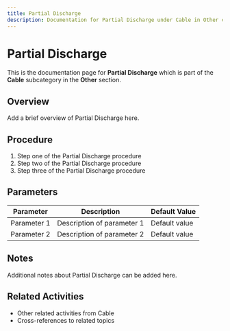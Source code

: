 ```yaml
---
title: Partial Discharge
description: Documentation for Partial Discharge under Cable in Other category
---
```


# Partial Discharge

This is the documentation page for **Partial Discharge** which is part of the **Cable** subcategory in the **Other** section.

## Overview

Add a brief overview of Partial Discharge here.

## Procedure

1. Step one of the Partial Discharge procedure
2. Step two of the Partial Discharge procedure
3. Step three of the Partial Discharge procedure

## Parameters

| Parameter | Description | Default Value |
|-----------|-------------|---------------|
| Parameter 1 | Description of parameter 1 | Default value |
| Parameter 2 | Description of parameter 2 | Default value |

## Notes

Additional notes about Partial Discharge can be added here.

## Related Activities

- Other related activities from Cable
- Cross-references to related topics
